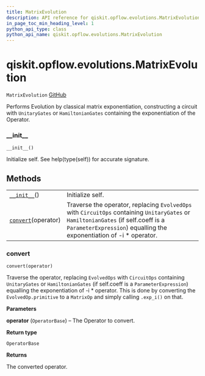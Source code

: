 ```yaml
---
title: MatrixEvolution
description: API reference for qiskit.opflow.evolutions.MatrixEvolution
in_page_toc_min_heading_level: 1
python_api_type: class
python_api_name: qiskit.opflow.evolutions.MatrixEvolution
---
```


# qiskit.opflow\.evolutions.MatrixEvolution

<span id="qiskit.opflow.evolutions.MatrixEvolution" />

`MatrixEvolution` [GitHub](https://github.com/qiskit/qiskit/tree/stable/0.17/qiskit/opflow/evolutions/matrix_evolution.py "view source code")

Performs Evolution by classical matrix exponentiation, constructing a circuit with `UnitaryGates` or `HamiltonianGates` containing the exponentiation of the Operator.

### \_\_init\_\_

<span id="qiskit.opflow.evolutions.MatrixEvolution.__init__" />

`__init__()`

Initialize self. See help(type(self)) for accurate signature.

## Methods

|                                                                                                                             |                                                                                                                                                                                                            |
| --------------------------------------------------------------------------------------------------------------------------- | ---------------------------------------------------------------------------------------------------------------------------------------------------------------------------------------------------------- |
| [`__init__`](#qiskit.opflow.evolutions.MatrixEvolution.__init__ "qiskit.opflow.evolutions.MatrixEvolution.__init__")()      | Initialize self.                                                                                                                                                                                           |
| [`convert`](#qiskit.opflow.evolutions.MatrixEvolution.convert "qiskit.opflow.evolutions.MatrixEvolution.convert")(operator) | Traverse the operator, replacing `EvolvedOps` with `CircuitOps` containing `UnitaryGates` or `HamiltonianGates` (if self.coeff is a `ParameterExpression`) equalling the exponentiation of -i \* operator. |

### convert

<span id="qiskit.opflow.evolutions.MatrixEvolution.convert" />

`convert(operator)`

Traverse the operator, replacing `EvolvedOps` with `CircuitOps` containing `UnitaryGates` or `HamiltonianGates` (if self.coeff is a `ParameterExpression`) equalling the exponentiation of -i \* operator. This is done by converting the `EvolvedOp.primitive` to a `MatrixOp` and simply calling `.exp_i()` on that.

**Parameters**

**operator** (`OperatorBase`) – The Operator to convert.

**Return type**

`OperatorBase`

**Returns**

The converted operator.

